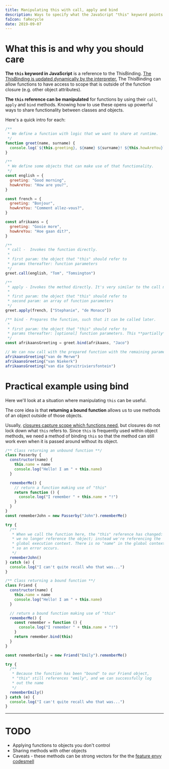 ```yaml
---
title: Manipulating this with call, apply and bind
description: Ways to specify what the JavaScript "this" keyword points to.
faIcon: faRecycle
date: 2019-09-07
---
```


# What this is and why you should care

**The `this` keyword in JavaScript** is a reference to the ThisBinding. <span class="tooltip" data-tooltip="It references the object in which the function is defined if the function is a method; it references the global execution environment if the function is outside an object.">[The ThisBinding is updated dynamically by the interpreter.][this_binding_so]</span> The ThisBinding can allow functions to have access to scope that is outside of the function closure (e.g. <span class="tooltip" data-tooltip="This ability makes 'this' useful when working within objects. 'this' becomes analogous to what would be called 'private' or 'protected' scope in other languages.">other object attributes</span>).

**The `this` reference can be manipulated** for functions by using their `call`, `apply` and `bind` methods. Knowing how to use these opens up powerful ways to share functionality between classes and objects.

Here's a quick intro for each:

```javascript
/**
 * We define a function with logic that we want to share at runtime.
 */
function greet(name, surname) {
  console.log(`${this.greeting}, ${name} ${surname}! ${this.howAreYou}`)
}

/**
 * We define some objects that can make use of that functionality.
 */
const english = {
  greeting: "Good morning",
  howAreYou: "How are you?",
}

const french = {
  greeting: "Bonjour",
  howAreYou: "Comment allez-vous?",
}

const afrikaans = {
  greeting: "Gooie more",
  howAreYou: "Hoe gaan dit?",
}

/**
 * call -  Invokes the function directly.
 *
 * first param: the object that "this" should refer to
 * params thereafter: function parameters
 */
greet.call(english, "Tom", "Tomsington")

/**
 * apply - Invokes the method directly. It's very similar to the call method.
 *
 * first param: the object that "this" should refer to
 * second param: an array of function parameters
 */
greet.apply(french, ["Stephanie", "de Monaco"])

/** bind - Prepares the function, such that it can be called later.
 *
 * first param: the object that "this" should refer to
 * params thereafter: [optional] function parameters. This **partially** populates parameters. Useful when parameters don't change.
 */
const afrikaansGreeting = greet.bind(afrikaans, "Jaco")

// We can now call with the prepared function with the remaining parameters
afrikaansGreeting("van de Merwe")
afrikaansGreeting("van Niekerk")
afrikaansGreeting("van die Spruitriviersfontein")
```

# Practical example using bind

Here we'll look at a situation where manipulating `this` can be useful.

The core idea is that **returning a bound function** allows us to use methods of an object outside of those objects.

Usually, [closures capture scope which functions need][javascript_scope], but closures do not lock down what `this` refers to. Since `this` is frequently used within object methods, we need a method of binding `this` so that the method can still work even when it is passed around without its object.

```javascript
/** Class returning an unbound function **/
class Passerby {
  constructor(name) {
    this.name = name
    console.log("Hello! I am " + this.name)
  }

  rememberMe() {
    // return a function making use of "this"
    return function () {
      console.log("I remember " + this.name + "!")
    }
  }
}
const rememberJohn = new Passerby("John").rememberMe()

try {
  /**
   * When we call the function here, the "this" reference has changed:
   * we no longer reference the object; instead we're referencing the
   * global execution context. There is no "name" in the global context,
   * so an error occurs.
   */
  rememberJohn()
} catch (e) {
  console.log("I can't quite recall who that was...")
}

/** Class returning a bound function **/
class Friend {
  constructor(name) {
    this.name = name
    console.log("Hello! I am " + this.name)
  }

  // return a bound function making use of "this"
  rememberMe() {
    const remember = function () {
      console.log("I remember " + this.name + "!")
    }
    return remember.bind(this)
  }
}

const rememberEmily = new Friend("Emily").rememberMe()

try {
  /**
   * Because the function has been "bound" to our Friend object,
   * "this" still references "emily", and we can successfully log
   * out the name
   */
  rememberEmily()
} catch (e) {
  console.log("I can't quite recall who that was...")
}
```

---

# TODO

- Applying functions to objects you don't control
- Sharing methods with other objects
- Caveats - these methods can be strong vectors for the the [feature envy codesmell](https://blog.codinghorror.com/code-smells/)

[this_binding_so]: https://stackoverflow.com/questions/3127429/how-does-the-this-keyword-work
[jsbin_intro]: https://jsbin.com/tipevoj/2/edit?js,console
[jsbin_bound_function]: https://jsbin.com/paburub/1/edit?js,console
[javascript_scope]: /javascript-scope
